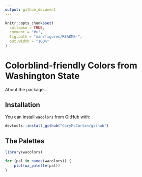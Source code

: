 ```yaml
---
output: github_document
---
```


<!-- README.md is generated from README.Rmd. Please edit that file -->

```r
knitr::opts_chunk$set(
  collapse = TRUE,
  comment = "#>",
  fig.path = "man/figures/README-",
  out.width = "100%"
)
```

# Colorblind-friendly Colors from Washington State

<!-- badges: start -->
<!-- badges: end -->

About the package...

## Installation
<!-- You can install the released version of wacolors from [CRAN](https://CRAN.R-project.org) with: -->
You can install `wacolors` from GitHub with:

``` r
devtools::install_github("CoryMcCartan/github")
```

## The Palettes

```r
library(wacolors)

for (pal in names(wacolors)) {
    plot(wa_palette(pal))
}
```
